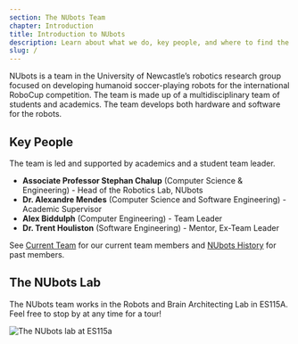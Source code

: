 ```yaml
---
section: The NUbots Team
chapter: Introduction
title: Introduction to NUbots
description: Learn about what we do, key people, and where to find the lab.
slug: /
---
```


NUbots is a team in the University of Newcastle’s robotics research group focused on developing humanoid soccer-playing robots for the international RoboCup competition. The team is made up of a multidisciplinary team of students and academics. The team develops both hardware and software for the robots.

## Key People

The team is led and supported by academics and a student team leader.

- **Associate Professor Stephan Chalup** (Computer Science & Engineering) - Head of the Robotics Lab, NUbots
- **Dr. Alexandre Mendes** (Computer Science and Software Engineering) - Academic Supervisor
- **Alex Biddulph** (Computer Engineering) - Team Leader
- **Dr. Trent Houliston** (Software Engineering) - Mentor, Ex-Team Leader

See [Current Team](#none) for our current team members and [NUbots History](#none) for past members.

## The NUbots Lab

The NUbots team works in the Robots and Brain Architecting Lab in ES115A. Feel free to stop by at any time for a tour!

![The NUbots lab at ES115a](../../../images/lab.jpg)
